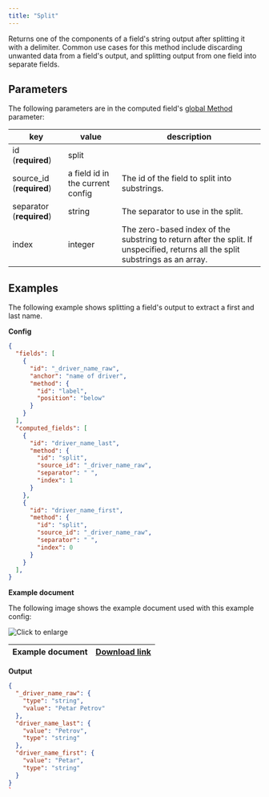 ```yaml
---
title: "Split"
---
```


Returns one of the components of a field's string output after splitting it with a delimiter. Common use cases for this method include discarding unwanted data from a field's output, and splitting output from one field into separate fields.

## Parameters

The following parameters are in the computed field's [global Method](https://sensible-87.mintlify.app/senseml-reference/computed-field-methods/overview#parameters) parameter: 

| key                       | value                            | description                                                                                                                    |
| ------------------------- | -------------------------------- | ------------------------------------------------------------------------------------------------------------------------------ |
| id (**required**)         | split                            |                                                                                                                                |
| source\_id (**required**) | a field id in the current config | The id of the field to split into substrings.                                                                                  |
| separator (**required**)  | string                           | The separator to use in the split.                                                                                             |
| index                     | integer                          | The zero-based index of the substring to return after the split. If unspecified, returns all the split substrings as an array. |

## Examples

The following example shows splitting a field's output to extract a first and last name.

**Config**

```JSON JSON 
{
  "fields": [
    {
      "id": "_driver_name_raw",
      "anchor": "name of driver",
      "method": {
        "id": "label",
        "position": "below"
      }
    }
  ],
  "computed_fields": [
    {
      "id": "driver_name_last",
      "method": {
        "id": "split",
        "source_id": "_driver_name_raw",
        "separator": " ",
        "index": 1
      }
    },
    {
      "id": "driver_name_first",
      "method": {
        "id": "split",
        "source_id": "_driver_name_raw",
        "separator": " ",
        "index": 0
      }
    }
  ],
}
```
**Example document**

The following image shows the example document used with this example config:

![Click to enlarge](/images/split.png)

| Example document | [Download link](https://raw.githubusercontent.com/sensible-hq/sensible-docs/main/readme-sync/assets/v0/pdfs/split.pdf) |
| ---------------- | ---------------------------------------------------------------------------------------------------------------------- |

**Output**

```JSON JSON 
{
  "_driver_name_raw": {
    "type": "string",
    "value": "Petar Petrov"
  },
  "driver_name_last": {
    "value": "Petrov",
    "type": "string"
  },
  "driver_name_first": {
    "value": "Petar",
    "type": "string"
  }
}
`